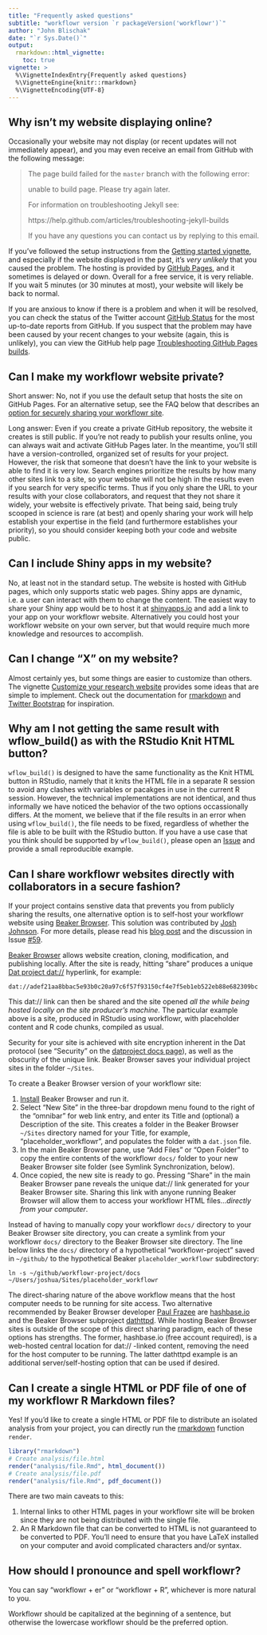 ```yaml
---
title: "Frequently asked questions"
subtitle: "workflowr version `r packageVersion('workflowr')`"
author: "John Blischak"
date: "`r Sys.Date()`"
output:
  rmarkdown::html_vignette:
    toc: true
vignette: >
  %\VignetteIndexEntry{Frequently asked questions}
  %\VignetteEngine{knitr::rmarkdown}
  %\VignetteEncoding{UTF-8}
---
```


## Why isn't my website displaying online?

Occasionally your website may not display (or recent updates will not
immediately appear), and you may even receive an email from GitHub with the
following message:

> The page build failed for the `master` branch with the following error:
>
> unable to build page. Please try again later.
>
> For information on troubleshooting Jekyll see:
>
>   https://help.github.com/articles/troubleshooting-jekyll-builds
>
> If you have any questions you can contact us by replying to this email.

If you've followed the setup instructions from the [Getting started
vignette](wflow-01-getting-started.html), and especially if the website
displayed in the past, it's _very unlikely_ that you caused the problem. The 
hosting is provided by [GitHub Pages][gh-pages], and it sometimes is delayed or
down. Overall for a free service, it is very reliable. If you wait 5 minutes (or
30 minutes at most), your website will likely be back to normal.

If you are anxious to know if there is a problem and when it will be resolved,
you can check the status of the Twitter account [GitHub Status][gh-status] for
the most up-to-date reports from GitHub. If you suspect that the problem may
have been caused by your recent changes to your website (again, this is
unlikely), you can view the GitHub help page [Troubleshooting GitHub Pages
builds][gh-troubleshooting].

## Can I make my workflowr website private?

Short answer: No, not if you use the default setup that hosts the site on GitHub
Pages. For an alternative setup, see the FAQ below that describes an [option for
securely sharing your workflowr site][faq-beaker].

[faq-beaker]: #can-i-share-workflowr-websites-directly-with-collaborators-in-a-secure-fashion

Long answer: Even if you create a private GitHub repository, the website it
creates is still public. If you're not ready to publish your results online, you
can always wait and activate GitHub Pages later. In the meantime, you'll still
have a version-controlled, organized set of results for your project. However,
the risk that someone that doesn't have the link to your website is able to find
it is very low. Search engines prioritize the results by how many other sites
link to a site, so your website will not be high in the results even if you
search for very specific terms. Thus if you only share the URL to your results
with your close collaborators, and request that they not share it widely, your
website is effectively private. That being said, being truly scooped in science
is rare (at best) and openly sharing your work will help establish your
expertise in the field (and furthermore establishes your priority), so you
should consider keeping both your code and website public.

## Can I include Shiny apps in my website?

No, at least not in the standard setup. The website is hosted with GitHub pages,
which only supports static web pages. Shiny apps are dynamic, i.e. a user can
interact with them to change the content. The easiest way to share your Shiny
app would be to host it at [shinyapps.io](http://www.shinyapps.io/) and add a
link to your app on your workflowr website. Alternatively you could host your
workflowr website on your own server, but that would require much more knowledge
and resources to accomplish.

## Can I change "X" on my website?

Almost certainly yes, but some things are easier to customize than others. The
vignette [Customize your research website](wflow-02-customization.html) provides
some ideas that are simple to implement. Check out the documentation for
[rmarkdown][] and [Twitter Bootstrap][Bootstrap] for inspiration.

## Why am I not getting the same result with wflow_build() as with the RStudio Knit HTML button?

`wflow_build()` is designed to have the same functionality as the Knit HTML
button in RStudio, namely that it knits the HTML file in a separate R session to
avoid any clashes with variables or pacakges in use in the current R session.
However, the technical implementations are not identical, and thus informally we
have noticed the behavior of the two options occassionally differs. At the
moment, we believe that if the file results in an error when using
`wflow_build()`, the file needs to be fixed, regardless of whether the file is
able to be built with the RStudio button. If you have a use case that you think
should be supported by `wflow_build()`, please open an [Issue][issues] and
provide a small reproducible example.

## Can I share workflowr websites directly with collaborators in a secure fashion?

If your project contains senstive data that prevents you from publicly sharing
the results, one alternative option is to self-host your workflowr website using
[Beaker Browser][beaker]. This solution was contributed by [Josh
Johnson][johnsonlab]. For more details, please read his [blog
post][johnsonlab-blog] and the discussion in Issue [#59][].

[Beaker Browser][beaker] allows website creation, cloning, modification, and
publishing locally. After the site is ready, hitting "share" produces a unique
[Dat project dat://][dat] hyperlink, for example:

    dat://adef21aa8bbac5e93b0c20a97c6f57f93150cf4e7f5eb1eb522eb88e682309bc

This dat:// link can then be shared and the site opened *all the while being
hosted locally on the site producer's machine.* The particular example above is
a site, produced in RStudio using workflowr, with placeholder content and R code
chunks, compiled as usual.

Security for your site is achieved with site encryption inherent in the Dat
protocol (see "Security" on the [datproject docs page][dat-docs]), as well as
the obscurity of the unique link. Beaker Browser saves your individual project
sites in the folder `~/Sites`.

To create a Beaker Browser version of your workflowr site:

1. [Install][beaker-install] Beaker Browser and run it.
1. Select "New Site" in the three-bar dropdown menu found to the right of the
"omnibar" for web link entry, and enter its Title and (optional) a Description
of the site. This creates a folder in the Beaker Browser `~/Sites` directory
named for your Title, for example, "placeholder_workflowr", and populates the
folder with a `dat.json` file.
1. In the main Beaker Browser pane, use "Add Files" or "Open Folder" to copy the
entire contents of the workflowr `docs/` folder to your new Beaker Browser site
folder (see Symlink Synchronization, below).
1. Once copied, the new site is ready to go. Pressing "Share" in the main Beaker
Browser pane reveals the unique dat:// link generated for your Beaker Browser
site. Sharing this link with anyone running Beaker Browser will allow them to
access your workflowr HTML files...*directly from your computer*.

Instead of having to manually copy your workflowr `docs/` directory to your
Beaker Browser site directory, you can create a symlink from your workflowr
`docs/` directory to the Beaker Browser site directory. The line below links the
`docs/` directory of a hypothetical "workflowr-project" saved in `~/github/` to
the hypothetical Beaker `placeholder_workflowr` subdirectory:

    ln -s ~/github/workflowr-project/docs ~/Users/joshua/Sites/placeholder_workflowr

The direct-sharing nature of the above workflow means that the host computer
needs to be running for site access. Two alternative recommended by Beaker
Browser developer [Paul Frazee][pfrazee] are [hashbase.io][] and the Beaker
Browser subproject [dathttpd][]. While hosting Beaker Browser sites is outside
of the scope of this direct sharing paradigm, each of these options has
strengths. The former, hashbase.io (free account required), is a web-hosted
central location for dat:// -linked content, removing the need for the host
computer to be running. The latter dathttpd example is an additional
server/self-hosting option that can be used if desired.

## Can I create a single HTML or PDF file of one of my workflowr R Markdown files?

Yes! If you'd like to create a single HTML or PDF file to distribute an isolated
analysis from your project, you can directly run the [rmarkdown][] function
`render`.

```r
library("rmarkdown")
# Create analysis/file.html
render("analysis/file.Rmd", html_document())
# Create analysis/file.pdf
render("analysis/file.Rmd", pdf_document())
```

There are two main caveats to this:

1. Internal links to other HTML pages in your workflowr site will be broken
since they are not being distributed with the single file.
1. An R Markdown file that can be converted to HTML is not guaranteed to be
converted to PDF. You'll need to ensure that you have LaTeX installed on your
computer and avoid complicated characters and/or syntax.

## How should I pronounce and spell workflowr?

You can say "workflowr + er" or "workflowr + R", whichever is more natural to
you.

Workflowr should be capitalized at the beginning of a sentence, but otherwise
the lowercase workflowr should be the preferred option.

[#59]: https://github.com/jdblischak/workflowr/issues/59
[beaker]: https://beakerbrowser.com/
[beaker-install]: https://beakerbrowser.com/docs/install/
[Bootstrap]: http://getbootstrap.com/
[dat]: https://datproject.org/
[dat-docs]: https://docs.datproject.org/
[dathttpd]: https://github.com/beakerbrowser/dathttpd
[gh-pages]: https://pages.github.com/
[gh-status]: https://twitter.com/githubstatus
[gh-troubleshooting]: https://help.github.com/articles/troubleshooting-github-pages-builds/
[hashbase.io]: https://hashbase.io
[issues]: https://github.com/jdblischak/workflowr/issues
[johnsonlab]: https://github.com/johnsonlab
[johnsonlab-blog]: https://johnsonlab.github.io/blog-post-22/
[pfrazee]: https://github.com/pfrazee
[rmarkdown]: http://rmarkdown.rstudio.com/
